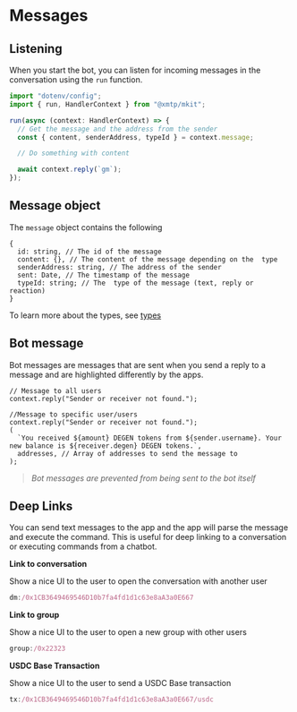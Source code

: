# Messages

## Listening

When you start the bot, you can listen for incoming messages in the conversation using the `run` function.

```jsx [src/index.ts]
import "dotenv/config";
import { run, HandlerContext } from "@xmtp/mkit";

run(async (context: HandlerContext) => {
  // Get the message and the address from the sender
  const { content, senderAddress, typeId } = context.message;

  // Do something with content

  await context.reply(`gm`);
});
```

## Message object

The `message` object contains the following

```tsx
{
  id: string, // The id of the message
  content: {}, // The content of the message depending on the  type
  senderAddress: string, // The address of the sender
  sent: Date, // The timestamp of the message
  typeId: string; // The  type of the message (text, reply or reaction)
}
```

To learn more about the types, see [types](/concepts/content-types/text)

## Bot message

Bot messages are messages that are sent when you send a reply to a message and are highlighted differently by the apps.

```tsx
// Message to all users
context.reply("Sender or receiver not found.");

//Message to specific user/users
context.reply("Sender or receiver not found.");
(
  `You received ${amount} DEGEN tokens from ${sender.username}. Your new balance is ${receiver.degen} DEGEN tokens.`,
  addresses, // Array of addresses to send the message to
);
```

> _Bot messages are prevented from being sent to the bot itself_

## Deep Links

You can send text messages to the app and the app will parse the message and execute the command. This is useful for deep linking to a conversation or executing commands from a chatbot.

**Link to conversation**

Show a nice UI to the user to open the conversation with another user

```jsx
dm:/0x1CB3649469546D10b7fa4fd1d1c63e8aA3a0E667
```

**Link to group**

Show a nice UI to the user to open a new group with other users

```jsx
group:/0x22323
```

**USDC Base Transaction**

Show a nice UI to the user to send a USDC Base transaction

```jsx
tx:/0x1CB3649469546D10b7fa4fd1d1c63e8aA3a0E667/usdc
```
